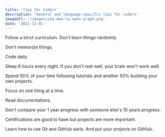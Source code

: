 ```yaml
---
title: 'Tips for Coders'
description: 'General and language-specific tips for coders'
imageUrl: '/images/sha-mwe-la-open-graph.png'
date: '2021-11-01'
---
```


Follow a strict curriculum. Don't learn things randomly.

Don't memorize things.

Code daily.

Sleep 8 hours every night. If you don't rest well, your brain won't work well.

Spend 50% of your time following tutorials and another 50% building your own projects.

Focus on one thing at a time.

Read documentations.

Don't compare your 1 year progress with someone else's 10 years progress.

Certifications are good to have but projects are more important.

Learn how to use Git and GitHub early. And put your projects on GitHub.
